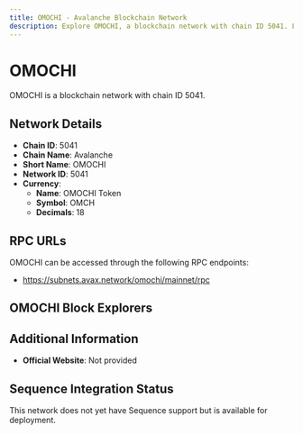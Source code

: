 ```yaml
--- 
title: OMOCHI - Avalanche Blockchain Network
description: Explore OMOCHI, a blockchain network with chain ID 5041. Learn about its native currency, OMOCHI Token, and how to interact with the network.
---
```


# OMOCHI

OMOCHI is a blockchain network with chain ID 5041.

## Network Details

- **Chain ID**: 5041
- **Chain Name**: Avalanche
- **Short Name**: OMOCHI
- **Network ID**: 5041
- **Currency**: 
  - **Name**: OMOCHI Token
  - **Symbol**: OMCH
  - **Decimals**: 18

## RPC URLs

OMOCHI can be accessed through the following RPC endpoints:

- https://subnets.avax.network/omochi/mainnet/rpc

## OMOCHI Block Explorers



## Additional Information

- **Official Website**: Not provided

## Sequence Integration Status

This network does not yet have Sequence support but is available for deployment.
